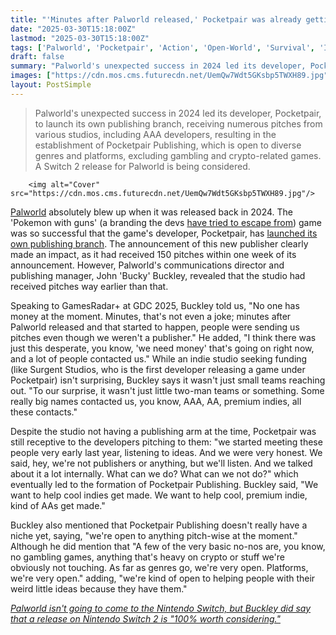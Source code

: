 ```yaml
---
title: "'Minutes after Palworld released,' Pocketpair was already getting game pitches from 'some really big names' before it even set up its own publisher: 'No one has money at the moment'"
date: "2025-03-30T15:18:00Z"
lastmod: "2025-03-30T15:18:00Z"
tags: ['Palworld', 'Pocketpair', 'Action', 'Open-World', 'Survival', 'Indie', 'Nintendo Switch 2', 'PC', 'Multiplayer']
draft: false
summary: "Palworld's unexpected success in 2024 led its developer, Pocketpair, to launch its own publishing branch, receiving numerous pitches from various studios, including AAA developers, resulting in the establishment of Pocketpair Publishing, which is open to diverse genres and platforms, excluding gambling and crypto-related games.  A Switch 2 release for Palworld is being considered."
images: ["https://cdn.mos.cms.futurecdn.net/UemQw7Wdt5GKsbp5TWXH89.jpg"]
layout: PostSimple
---
```

> Palworld's unexpected success in 2024 led its developer, Pocketpair, to launch its own publishing branch, receiving numerous pitches from various studios, including AAA developers, resulting in the establishment of Pocketpair Publishing, which is open to diverse genres and platforms, excluding gambling and crypto-related games.  A Switch 2 release for Palworld is being considered.


        <img alt="Cover" src="https://cdn.mos.cms.futurecdn.net/UemQw7Wdt5GKsbp5TWXH89.jpg"/>
        
[Palworld](https://www.gamesradar.com/palworld/) absolutely blew up when it was released back in 2024. The 'Pokemon with guns' (a branding the devs [have tried to escape from](https://www.gamesradar.com/games/action/palworld-devs-tried-but-the-certain-franchise-plus-guns-brand-in-the-west-has-stuck-with-us-to-this-very-day-despite-our-best-efforts-to-shake-that-off/)) game was so successful that the game's developer, Pocketpair, has [launched its own publishing branch](https://www.gamesradar.com/games/horror/palworld-developer-pocketpair-just-launched-its-own-publishing-business-and-its-first-project-is-a-horror-game-from-metroidvania-dev-and-assassins-creed-actor-abubakar-salim/). The announcement of this new publisher clearly made an impact, as it had received 150 pitches within one week of its announcement. However, Palworld's communications director and publishing manager, John 'Bucky' Buckley, revealed that the studio had received pitches way earlier than that.

Speaking to GamesRadar+ at GDC 2025, Buckley told us, "No one has money at the moment. Minutes, that's not even a joke; minutes after Palworld released and that started to happen, people were sending us pitches even though we weren't a publisher." He added, "I think there was just this desperate, you know, 'we need money' that's going on right now, and a lot of people contacted us." While an indie studio seeking funding (like Surgent Studios, who is the first developer releasing a game under Pocketpair) isn't surprising, Buckley says it wasn't just small teams reaching out. "To our surprise, it wasn't just little two-man teams or something. Some really big names contacted us, you know, AAA, AA, premium indies, all these contacts."

Despite the studio not having a publishing arm at the time, Pocketpair was still receptive to the developers pitching to them: "we started meeting these people very early last year, listening to ideas. And we were very honest. We said, hey, we're not publishers or anything, but we'll listen. And we talked about it a lot internally. What can we do? What can we not do?" which eventually led to the formation of Pocketpair Publishing. Buckley said, "We want to help cool indies get made. We want to help cool, premium indie, kind of AAs get made."

Buckley also mentioned that Pocketpair Publishing doesn't really have a niche yet, saying, "we're open to anything pitch-wise at the moment." Although he did mention that "A few of the very basic no-nos are, you know, no gambling games, anything that's heavy on crypto or stuff we're obviously not touching. As far as genres go, we're very open. Platforms, we're very open." adding, "we're kind of open to helping people with their weird little ideas because they have them."

[<em>Palworld isn't going to come to the Nintendo Switch, but Buckley did say that a release on Nintendo Switch 2 is "100% worth considering."</em>](https://www.gamesradar.com/games/survival/palworld-isnt-coming-to-the-switch-as-the-open-world-survival-hit-is-a-beefy-game-but-pocketpair-says-switch-2-is-100-percent-worth-considering/)
        